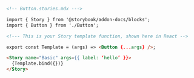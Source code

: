 ```md
<!-- Button.stories.mdx --->

import { Story } from '@storybook/addon-docs/blocks';
import { Button } from './Button';

<!--- This is your Story template function, shown here in React -->

export const Template = (args) => <Button {...args} />;

<Story name="Basic" args={{ label: ‘hello’ }}>
  {Template.bind({})}
</Story>

```
